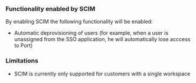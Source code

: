 ### Functionality enabled by SCIM

By enabling SCIM the following functionality will be enabled:

- Automatic deprovisioning of users (for example, when a user is unassigned from the SSO application, he will automatically lose acccess to Port)

### Limitations

- SCIM is currently only supported for customers with a single workspace